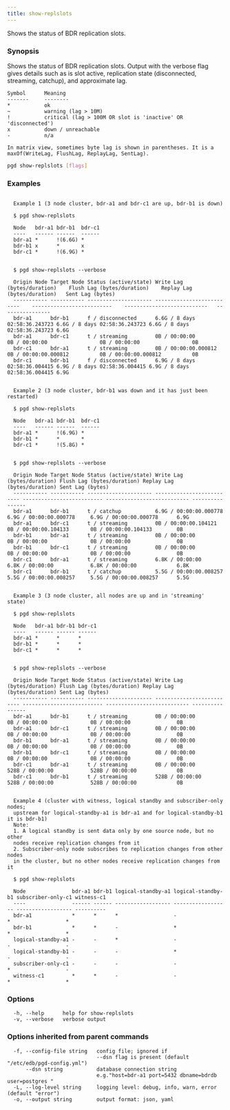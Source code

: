 ```yaml
---
title: show-replslots
---
```


Shows the status of BDR replication slots.

### Synopsis

Shows the status of BDR replication slots. Output with the verbose flag gives
details such as is slot active, replication state (disconnected, streaming,
catchup), and approximate lag.

    Symbol      Meaning
    -------     --------
    *           ok
    ~           warning (lag > 10M)
    !           critical (lag > 100M OR slot is 'inactive' OR 'disconnected')
    x           down / unreachable
    -           n/a

    In matrix view, sometimes byte lag is shown in parentheses. It is a
    maxOf(WriteLag, FlushLag, ReplayLag, SentLag).

```sh
pgd show-replslots [flags]
```

### Examples

```text

  Example 1 (3 node cluster, bdr-a1 and bdr-c1 are up, bdr-b1 is down)

  $ pgd show-replslots

  Node   bdr-a1 bdr-b1  bdr-c1
  ----   ------ ------  ------
  bdr-a1 *      !(6.6G) *
  bdr-b1 x      *       x
  bdr-c1 *      !(6.9G) *


  $ pgd show-replslots --verbose

  Origin Node Target Node Status (active/state) Write Lag (bytes/duration)    Flush Lag (bytes/duration)    Replay Lag (bytes/duration)   Sent Lag (bytes)
  ----------- ----------- --------------------- --------------------------    --------------------------    ---------------------------   ----------------
  bdr-a1      bdr-b1      f / disconnected      6.6G / 8 days 02:58:36.243723 6.6G / 8 days 02:58:36.243723 6.6G / 8 days 02:58:36.243723 6.6G
  bdr-a1      bdr-c1      t / streaming         0B / 00:00:00                 0B / 00:00:00                 0B / 00:00:00                 0B
  bdr-c1      bdr-a1      t / streaming         0B / 00:00:00.000812          0B / 00:00:00.000812          0B / 00:00:00.000812          0B
  bdr-c1      bdr-b1      f / disconnected      6.9G / 8 days 02:58:36.004415 6.9G / 8 days 02:58:36.004415 6.9G / 8 days 02:58:36.004415 6.9G


  Example 2 (3 node cluster, bdr-b1 was down and it has just been restarted)

  $ pgd show-replslots

  Node   bdr-a1 bdr-b1  bdr-c1
  ----   ------ ------  ------
  bdr-a1 *      !(6.9G) *
  bdr-b1 *      *       *
  bdr-c1 *      !(5.8G) *


  $ pgd show-replslots --verbose

  Origin Node Target Node Status (active/state) Write Lag (bytes/duration) Flush Lag (bytes/duration) Replay Lag (bytes/duration) Sent Lag (bytes)
  ----------- ----------- --------------------- -------------------------- -------------------------- --------------------------- ----------------
  bdr-a1      bdr-b1      t / catchup           6.9G / 00:00:00.000778     6.9G / 00:00:00.000778     6.9G / 00:00:00.000778      6.9G
  bdr-a1      bdr-c1      t / streaming         0B / 00:00:00.104121       0B / 00:00:00.104133       0B / 00:00:00.104133        0B
  bdr-b1      bdr-a1      t / streaming         0B / 00:00:00              0B / 00:00:00              0B / 00:00:00               0B
  bdr-b1      bdr-c1      t / streaming         0B / 00:00:00              0B / 00:00:00              0B / 00:00:00               0B
  bdr-c1      bdr-a1      t / streaming         6.8K / 00:00:00            6.8K / 00:00:00            6.8K / 00:00:00             6.8K
  bdr-c1      bdr-b1      t / catchup           5.5G / 00:00:00.008257     5.5G / 00:00:00.008257     5.5G / 00:00:00.008257      5.5G


  Example 3 (3 node cluster, all nodes are up and in 'streaming' state)

  $ pgd show-replslots

  Node   bdr-a1 bdr-b1 bdr-c1
  ----   ------ ------ ------
  bdr-a1 *      *      *
  bdr-b1 *      *      *
  bdr-c1 *      *      *


  $ pgd show-replslots --verbose

  Origin Node Target Node Status (active/state) Write Lag (bytes/duration) Flush Lag (bytes/duration) Replay Lag (bytes/duration) Sent Lag (bytes)
  ----------- ----------- --------------------- -------------------------- -------------------------- --------------------------- ----------------
  bdr-a1      bdr-b1      t / streaming         0B / 00:00:00              0B / 00:00:00              0B / 00:00:00               0B
  bdr-a1      bdr-c1      t / streaming         0B / 00:00:00              0B / 00:00:00              0B / 00:00:00               0B
  bdr-b1      bdr-a1      t / streaming         0B / 00:00:00              0B / 00:00:00              0B / 00:00:00               0B
  bdr-b1      bdr-c1      t / streaming         0B / 00:00:00              0B / 00:00:00              0B / 00:00:00               0B
  bdr-c1      bdr-a1      t / streaming         0B / 00:00:00              528B / 00:00:00            528B / 00:00:00             0B
  bdr-c1      bdr-b1      t / streaming         528B / 00:00:00            528B / 00:00:00            528B / 00:00:00             0B


  Example 4 (cluster with witness, logical standby and subscriber-only nodes;
  upstream for logical-standby-a1 is bdr-a1 and for logical-standby-b1 it is bdr-b1)
  Note:
  1. A logical standby is sent data only by one source node, but no other
  nodes receive replication changes from it
  2. Subscriber-only node subscribes to replication changes from other nodes
  in the cluster, but no other nodes receive replication changes from it

  $ pgd show-replslots

  Node               bdr-a1 bdr-b1 logical-standby-a1 logical-standby-b1 subscriber-only-c1 witness-c1
  ----               ------ ------ ------------------ ------------------ ------------------ ----------
  bdr-a1             *      *      *                  -                  *                  *
  bdr-b1             *      *      -                  *                  *                  *
  logical-standby-a1 -      -      *                  -                  -                  -
  logical-standby-b1 -      -      -                  *                  -                  -
  subscriber-only-c1 -      -      -                  -                  *                  -
  witness-c1         *      *      -                  -                  *                  *

```

### Options

```text
  -h, --help      help for show-replslots
  -v, --verbose   verbose output
```

### Options inherited from parent commands

```text
  -f, --config-file string   config file; ignored if 
                             --dsn flag is present (default "/etc/edb/pgd-config.yml")
      --dsn string           database connection string
                             e.g."host=bdr-a1 port=5432 dbname=bdrdb user=postgres "
  -L, --log-level string     logging level: debug, info, warn, error (default "error")
  -o, --output string        output format: json, yaml
```
